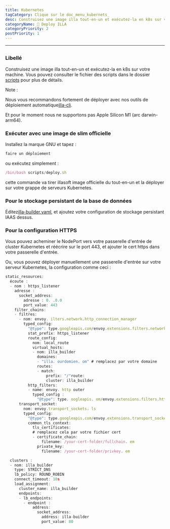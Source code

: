 ```yaml
---
title: Kubernetes
tagCategory: Clique sur le doc_menu_kubernets_
desc: Construisez une image illa tout-en-un et exécutez-la en k8s sur votre machine.
categoryName: 👷 Deploy ILLA
categoryPriority: 2
postPriority: 1
---
```


* * *

## <Heading hidden>Kubernetes</Heading>

### Libellé

Construisez une image illa tout-en-un et exécutez-la en k8s sur votre machine. Vous pouvez consulter le fichier des scripts dans le dossier [scripts](https://github.com/illacloud/deploy-illa-manually/blob/main/kubernetes/scripts) pour plus de détails.

Note :

Nous vous recommandons fortement de déployer avec nos outils de déploiement automatique[illa-cli](https://github.com/illacloud/illa).

Et pour le moment nous ne supportons pas Apple Silicon M1 (arc darwin-arm64).

### Exécuter avec une image de slim officielle

Installez la marque GNU et tapez :

```jsx
faire un déploiement
```

ou exécutez simplement :

```jsx
/bin/bash scripts/deploy.sh
```

cette commande va tirer illasoft image officielle du tout-en-un et la déployer sur votre grappe de serveurs Kubernetes.

### Pour le stockage persistant de la base de données

Éditez[illa-builder.yaml](https://github.com/illacloud/deploy-illa-manually/blob/main/kubernetes/illa-builder.yaml), et ajoutez votre configuration de stockage persistant IAAS dessus.

### Pour la configuration HTTPS

Vous pouvez acheminer le NodePort vers votre passerelle d'entrée de cluster Kubernetes et réécrire sur le port 443, et ajouter le cert https dans votre passerelle d'entrée.

Ou, vous pouvez déployer manuellement une passerelle d'entrée sur votre serveur Kubernetes, la configuration comme ceci :

```jsx
static_resources:
  écoute :
  - nom : https_listener
    adresse :
      socket_address:
        adresse : 0. .0.0
        port_value: 443
    filter_chains:
    - filtres:
      - nom: envoy. ilters.network.http_connection_manager
        typed_config:
          "@type": type.googleapis.com/envoy.extensions.filters.network.http_connection_manager.v3. ttpConnectionManager
          stat_prefix: https_listener
          route_config:
            nom: local_route
            virtual_hosts:
            - nom: illa_builder
              domaines:
              - "illa. ourdomien. om" # remplacez par votre domaine
              routes:
              - match:
                  prefix: "/"route:
                  cluster: illa_builder
          http_filters:
          - name: envoy. http outer
            typed_config :
              "@type": type. oogleapis. om/envoy.extensions.filters.http.router.v3.Router
      transport_socket:
        nom: envoy.transport_sockets. ls
        typed_config:
          "@type": type.googleapis.com/envoy.extensions.transport_sockets.tls.v3. ownstreamTlsContext
          common_tls_context:
            tls_certificates:
            # remplacez cela par votre fichier cert
            - certificate_chain:
                filename: /your-cert-folder/fullchain. em
              private_key:
                filename: /your-cert-folder/privkey. em

  clusters :
  - nom: illa_builder
    type: STRICT_DNS
    lb_policy: ROUND_ROBIN
    connect_timeout: 10s
    load_assignment:
      cluster_name: illa_builder
      endpoints:
      - lb_endpoints:
        - endpoint :
            address:
              socket_address:
                address: illa-builder
                port_value: 80
```
